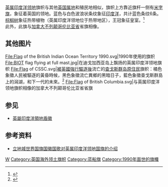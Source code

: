 {{National flag infobox|
| Name=英属印度洋领地
| Adoption=1990年11月8日
| Image=Flag of the Commissioner of the British Indian Ocean Territory.svg
| Use=110010
| Proportion=1:2
| Type:National
}}
[[英属印度洋领地|英属印度洋领地]]旗帜与其他[[英国属地|英国属地]]和殖民地相似，旗帜上方靠近旗杆一侧有[[米字旗|米字旗]]，象征着英国的领地。蓝色与白色波浪状条纹象征[[印度洋|印度洋]]，共计蓝色条纹6条。[[棕榈树|棕榈树]]象征热带植物（英属印度洋领地位于热带地区），王冠象征皇室。<ref>{{cite web | url=http://flags.lidicity.com/index.html | title=立地城_世界国旗国徽国歌 | publisher=立地城 | accessdate=2013-08-26}}</ref><br>
此外，此旗与[[加拿大|加拿大]][[不列颠哥伦比亚省|不列颠哥伦比亚省]]省旗相像。

==其他图片==
<gallery>
File:Flag of the British Indian Ocean Territory 1990.svg|1990年使用的旗帜
File:BIOT flag flying at full mast.jpg|在迪戈加西亚岛上飘扬的英属印度洋领地旗帜
File:Flag of CSSC.svg|[[英國對查戈斯群島原住民的驅逐|被英國強行驅逐後]]流亡的[[查戈斯群岛|查戈斯群岛]][[查戈斯人|原住民]]旗帜：橘色象徵人民被驅逐的黃昏時候，黑色象徵流亡異鄉的黑暗日子，藍色象徵查戈斯群島上的潟湖，和下一代的未來。<ref>{{cite news|url=https://www.sbs.com.au/news/chagos-archipelago-winning-back-paradise|title=Chagos Archipelago - Winning Back Paradise|first=Nick|last=Lazaredes|work=SBS News|language=en|date=2013-08-23|accessdate=2018-06-03}}</ref>
File:Flag of British Columbia.svg|与英属印度洋领地旗帜相像的加拿大不列颠哥伦比亚省省旗
</gallery>

==参见==
*[[英屬印度洋領地盾徽|英屬印度洋領地盾徽]]

== 参考资料 ==
* [http://flag.lidicity.com./index.htmll 立地城世界国旗国徽国歌对英属印度洋领地国旗的介绍]{{dead link|date=2018年4月 |bot=InternetArchiveBot |fix-attempted=yes }}
{{reflist}}
{{非洲题目|国旗}}
{{亚洲题目|国旗}}

[[Category:国旗|W]]
[[Category:英国海外领土旗帜|Category:英国海外领土旗帜]]
[[Category:蓝船旗|Category:蓝船旗]]
[[Category:1990年面世的旗幟|Category:1990年面世的旗幟]]